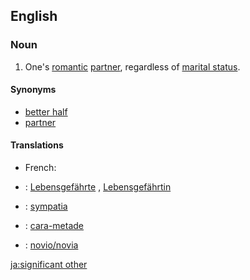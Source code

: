 ==English==

===Noun===
{{en-noun|sg=[[significant]] [[other]]}}

# {{informal}} One's [[romantic]] [[partner]], regardless of [[marital status]].

====Synonyms====
* [[better half]]
* [[partner]]

====Translations====
{{trans-top|Romantic partner, regardless of marital status}}
*French: {{t+|fr|moitié}} {{qualifier|literary}}
{{trans-mid}}
{{trans-bottom}}

{{checktrans-top}}
*{{ttbc|German}}: [[Lebensgefährte]] {{m}}, [[Lebensgefährtin]] {{f}}
*{{ttbc|Polish}}: [[sympatia]] {{f}}
{{checktrans-mid}}
*{{ttbc|Portuguese}}: [[cara-metade]] {{f}}
*{{ttbc|Spanish}}: [[novio/novia]] {{f}}
{{checktrans-bottom}}

[[ja:significant other]]